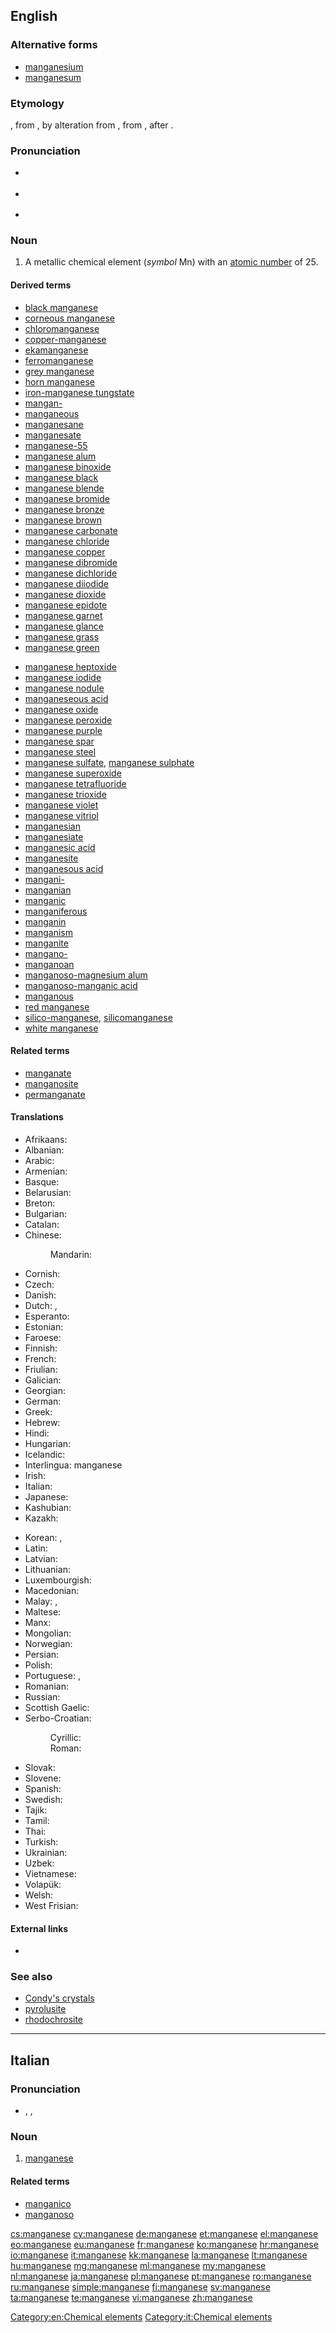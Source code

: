 {{also|manganèse}}
==English==

{{elements|Mn|chromium|Cr|iron|Fe}}

===Alternative forms===
* [[manganesium]] {{qualifier|obsolete}}
* [[manganesum]] {{qualifier|obsolete}}

===Etymology===
{{etyl|fr|en}} {{term|manganèse|lang=fr}}, from {{etyl|it|en}} {{term|manganese|lang=it}}, by alteration from {{etyl|la|en}} {{term|magnesia||magnesia|lang=la}}, from {{etyl|grc|en}} {{term|μαγνησία|tr=magnēsia|lang=grc}}, after {{term|Μαγνησία|tr=Magnēsia||[[Magnesia]]|lang=grc}}.

===Pronunciation===
* {{a|US}} {{IPA|/ˈmæŋɡəniz/}} {{X-SAMPA|/"m{Ng@niz/}}
* {{a|RP}} {{IPA|/ˈmæŋɡəniːz/}} {{X-SAMPA|/"m{Ng@ni:z/}}
* {{hyphenation|man|ga|nese}}

===Noun===
{{en-noun|-}}
{{wikipedia}}

# A metallic chemical element (''symbol'' Mn) with an [[atomic number]] of 25.

====Derived terms====
{{der-top}}
* [[black manganese]]
* [[corneous manganese]]
* [[chloromanganese]]
* [[copper-manganese]]
* [[ekamanganese]]
* [[ferromanganese]]
* [[grey manganese]]
* [[horn manganese]]
* [[iron-manganese tungstate]]
* [[mangan-]]
* [[manganeous]]
* [[manganesane]]
* [[manganesate]]
* [[manganese-55]]
* [[manganese alum]]
* [[manganese binoxide]]
* [[manganese black]]
* [[manganese blende]]
* [[manganese bromide]]
* [[manganese bronze]]
* [[manganese brown]]
* [[manganese carbonate]]
* [[manganese chloride]]
* [[manganese copper]]
* [[manganese dibromide]]
* [[manganese dichloride]]
* [[manganese diiodide]]
* [[manganese dioxide]]
* [[manganese epidote]]
* [[manganese garnet]]
* [[manganese glance]]
* [[manganese grass]]
* [[manganese green]]
{{der-mid}}
* [[manganese heptoxide]]
* [[manganese iodide]]
* [[manganese nodule]]
* [[manganeseous acid]]
* [[manganese oxide]]
* [[manganese peroxide]]
* [[manganese purple]]
* [[manganese spar]]
* [[manganese steel]]
* [[manganese sulfate]], [[manganese sulphate]]
* [[manganese superoxide]]
* [[manganese tetrafluoride]]
* [[manganese trioxide]]
* [[manganese violet]]
* [[manganese vitriol]]
* [[manganesian]]
* [[manganesiate]]
* [[manganesic acid]]
* [[manganesite]]
* [[manganesous acid]]
* [[mangani-]]
* [[manganian]]
* [[manganic]]
* [[manganiferous]]
* [[manganin]]
* [[manganism]]
* [[manganite]]
* [[mangano-]]
* [[manganoan]]
* [[manganoso-magnesium alum]]
* [[manganoso-manganic acid]]
* [[manganous]]
* [[red manganese]]
* [[silico-manganese]], [[silicomanganese]]
* [[white manganese]]
{{der-bottom}}

====Related terms====
* [[manganate]]
* [[manganosite]]
* [[permanganate]]

====Translations====
{{trans-top|chemical element}}
* Afrikaans: {{t|af|mangaan}}
* Albanian: {{t|sq|mangan}}
* Arabic: {{t|ar|منجنيز|tr=manganīz|m}}
* Armenian: {{t|hy|մանգան|tr=mangan}}
* Basque: {{t|eu|manganesoa}}
* Belarusian: {{t|be|марганец|tr=márhanets|m}}
* Breton: {{t|br|manganez|m}}
* Bulgarian: {{t|bg|манган|m|tr=mangán}}
* Catalan: {{t|ca|manganès|m}}
* Chinese:
*: Mandarin: {{t+|cmn|錳|tr=měng|sc=Hani}}
* Cornish: {{t|kw|manganus}}
* Czech: {{t+|cs|mangan}}
* Danish: {{t|da|mangan}}
* Dutch: {{t+|nl|mangaan|n}}, {{t|nl|manganium|n}}
* Esperanto: {{t+|eo|mangano}}
* Estonian: {{t|et|mangaan}}
* Faroese: {{t|fo|mangan}}
* Finnish: {{t+|fi|mangaani}}
* French: {{t+|fr|manganèse|m}}
* Friulian: {{t|fur|manganês}}
* Galician: {{t+|gl|manganeso|m}}
* Georgian: {{t|ka|მარგანეცი|tr=marganetsi}}
* German: {{t+|de|Mangan|n}}
* Greek: {{t+|el|μαγγάνιο|n|tr=mangánio}}
* Hebrew: {{t+|he|מנגן|tr=mangán}}
* Hindi: {{t|hi|अयस|tr=ayas|sc=Deva}}
* Hungarian: {{t+|hu|mangán}}
* Icelandic: {{t+|is|mangan|n}}
* Interlingua: manganese
* Irish: {{t+|ga|mangainéis}}
* Italian: {{t+|it|manganese}}
* Japanese: {{t+|ja|マンガン|tr=mangan}}
* Kashubian: {{t|csb|mangan}}
* Kazakh: {{t|kk|марганец|tr=marganets|sc=Cyrl}}
{{trans-mid}}
* Korean: {{t+|ko|망간|tr=manggan}},  {{t|ko|망가니즈|tr=mangganijeu|sc=Hang}}
* Latin: {{t+|la|manganum}}
* Latvian: {{t|lv|mangāns}}
* Lithuanian: {{t+|lt|manganas}}
* Luxembourgish: {{t|lb|Mangan}}
* Macedonian: {{t|mk|манган|tr=mangan|m}}
* Malay: {{t|ms|mangan}}, {{t|ms|batu kawi}}
* Maltese: {{t|mt|manganiż}}
* Manx: {{t|gv|manganais}}
* Mongolian: {{t|mn|манган|tr=mangan}}
* Norwegian: {{t+|no|mangan}}
* Persian: {{t+|fa|منگنز|tr=mangènèz}}
* Polish: {{t+|pl|mangan|m}}
* Portuguese: {{t+|pt|manganês|m}} {{qualifier|Brazil}}, {{t+|pt|manganésio|m}} {{qualifier|Portugal}}
* Romanian: {{t+|ro|mangan|n}}
* Russian: {{t+|ru|марганец|m|tr=márganets}}
* Scottish Gaelic: {{t|gd|mangaineis}}
* Serbo-Croatian:
*: Cyrillic: {{t|sh|ма̀нга̄н|m|sc=Cyrl}}
*: Roman: {{t|sh|màngān|m}}
* Slovak: {{t|sk|mangán}}
* Slovene: {{t+|sl|mangan}}
* Spanish: {{t+|es|manganeso|m}}
* Swedish: {{t+|sv|mangan|n}}
* Tajik: {{t|tg|mangan}}
* Tamil: {{t|ta|செவ்விரும்பு|tr=sevvirumbu}}
* Thai: {{t|th|แมงกานีส|tr=maengkānīt}}
* Turkish: {{t+|tr|mangan}}
* Ukrainian: {{t|uk|марганець|tr=marhanets’|m}}
* Uzbek: {{t|uz|марганец|tr=marganets|sc=Cyrl}}
* Vietnamese: {{t|vi|mangan}}
* Volapük: {{t+|vo|manganin}}
* Welsh: {{t+|cy|manganîs}}
* West Frisian: {{t|fy|mangaan}}
{{trans-bottom}}

====External links====
* {{pedialite}}

===See also===
* [[Condy's crystals]]
* [[pyrolusite]]
* [[rhodochrosite]]

[[Category:en:Chemical elements]]

----

==Italian==

===Pronunciation===
* {{it-stress|manganése}}, {{IPA|/maŋɡaˈneze/|lang=it}}, {{X-SAMPA|/maNga"neze/}}

===Noun===
{{it-noun|m|manganesi}}

# [[#English|manganese]]

====Related terms====
* [[manganico]]
* [[manganoso]]

[[Category:it:Chemical elements]]

[[cs:manganese]]
[[cy:manganese]]
[[de:manganese]]
[[et:manganese]]
[[el:manganese]]
[[eo:manganese]]
[[eu:manganese]]
[[fr:manganese]]
[[ko:manganese]]
[[hr:manganese]]
[[io:manganese]]
[[it:manganese]]
[[kk:manganese]]
[[la:manganese]]
[[lt:manganese]]
[[hu:manganese]]
[[mg:manganese]]
[[ml:manganese]]
[[my:manganese]]
[[nl:manganese]]
[[ja:manganese]]
[[pl:manganese]]
[[pt:manganese]]
[[ro:manganese]]
[[ru:manganese]]
[[simple:manganese]]
[[fi:manganese]]
[[sv:manganese]]
[[ta:manganese]]
[[te:manganese]]
[[vi:manganese]]
[[zh:manganese]]